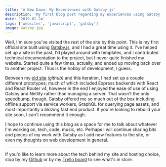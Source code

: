 ```yaml
---
title: 'A New Dawn: My Experiences with Gatsby.js'
description: 'My first blog post regarding my experiences using Gatsby.js'
date: '2019-01-24'
tags: ['websites', 'javascript', 'gatsby']
image: Gatsby.jpg
---
```


Well, I'm sure you've visited the rest of the site by this point. This is my first official site built using <a href="https://gastbyjs.org" target="_blank">Gatsby.js</a>, and I had a great time using it. I've helped set up a site in the past, I'd played around with templates, and I contributed technical documentation to the project, but I never quite finished my website. Started quite a few times, actually, and ended up moving back over to another project. Thus is the hobby of development, I guess.

Between my <a href="https://github.com/josefaidt/josefaidt.github.io/releases/tag/v1.2.1" target="_blank">old site</a> _(github)_ and this iteration, I had set up a couple different prototypes; much of which included Express backends with React and React Router v4, however in the end I enjoyed the ease of use of using Gatsby and Netlify rather than managing a server. That wasn't the only speedbump, though. Gatsby offered me so much out of the box including offline support via service workers, GraphQL for querying page assets, and most importantly a _blazing_ fast end product. If you're looking to rebuild your site soon, I can't recommend it enough.

I hope to continue using this blog as a space for me to talk about whatever I'm working on, tech, code, music, etc. Perhaps I will continue sharing bits and pieces of my work with Gatsby as I add new features to the site, or even my thoughts on web development in general.

---

If you'd like to learn more about the tech behind my site and hosting choice, stop by my <a href="https://github.com/josefaidt/josefaidt.github.io/" target="_blank">Github</a> or by my <a href='https://trello.com/b/GQqL1K11/josefaidtme' target='_blank'>Trello board</a> to see what's in store.
